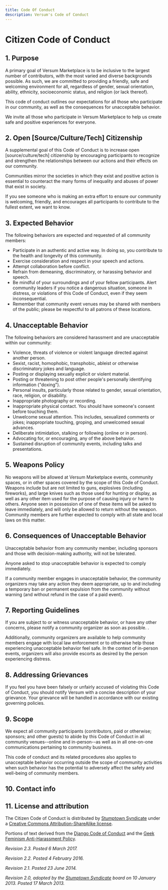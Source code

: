 ```yaml
---
title: Code Of Conduct
description: Versum's Code of Conduct
---
```


# Citizen Code of Conduct

## 1. Purpose

A primary goal of Versum Marketplace is to be inclusive to the largest number of contributors, with the most varied and diverse backgrounds possible. As such, we are committed to providing a friendly, safe and welcoming environment for all, regardless of gender, sexual orientation, ability, ethnicity, socioeconomic status, and religion (or lack thereof).

This code of conduct outlines our expectations for all those who participate in our community, as well as the consequences for unacceptable behavior.

We invite all those who participate in Versum Marketplace to help us create safe and positive experiences for everyone.

## 2. Open [Source/Culture/Tech] Citizenship

A supplemental goal of this Code of Conduct is to increase open [source/culture/tech] citizenship by encouraging participants to recognize and strengthen the relationships between our actions and their effects on our community.

Communities mirror the societies in which they exist and positive action is essential to counteract the many forms of inequality and abuses of power that exist in society.

If you see someone who is making an extra effort to ensure our community is welcoming, friendly, and encourages all participants to contribute to the fullest extent, we want to know.

## 3. Expected Behavior

The following behaviors are expected and requested of all community members:

- Participate in an authentic and active way. In doing so, you contribute to the health and longevity of this community.
- Exercise consideration and respect in your speech and actions.
- Attempt collaboration before conflict.
- Refrain from demeaning, discriminatory, or harassing behavior and speech.
- Be mindful of your surroundings and of your fellow participants. Alert community leaders if you notice a dangerous situation, someone in distress, or violations of this Code of Conduct, even if they seem inconsequential.
- Remember that community event venues may be shared with members of the public; please be respectful to all patrons of these locations.

## 4. Unacceptable Behavior

The following behaviors are considered harassment and are unacceptable within our community:

- Violence, threats of violence or violent language directed against another person.
- Sexist, racist, homophobic, transphobic, ableist or otherwise discriminatory jokes and language.
- Posting or displaying sexually explicit or violent material.
- Posting or threatening to post other people's personally identifying information ("doxing").
- Personal insults, particularly those related to gender, sexual orientation, race, religion, or disability.
- Inappropriate photography or recording.
- Inappropriate physical contact. You should have someone's consent before touching them.
- Unwelcome sexual attention. This includes, sexualized comments or jokes; inappropriate touching, groping, and unwelcomed sexual advances.
- Deliberate intimidation, stalking or following (online or in person).
- Advocating for, or encouraging, any of the above behavior.
- Sustained disruption of community events, including talks and presentations.

## 5. Weapons Policy

No weapons will be allowed at Versum Marketplace events, community spaces, or in other spaces covered by the scope of this Code of Conduct. Weapons include but are not limited to guns, explosives (including fireworks), and large knives such as those used for hunting or display, as well as any other item used for the purpose of causing injury or harm to others. Anyone seen in possession of one of these items will be asked to leave immediately, and will only be allowed to return without the weapon. Community members are further expected to comply with all state and local laws on this matter.

## 6. Consequences of Unacceptable Behavior

Unacceptable behavior from any community member, including sponsors and those with decision-making authority, will not be tolerated.

Anyone asked to stop unacceptable behavior is expected to comply immediately.

If a community member engages in unacceptable behavior, the community organizers may take any action they deem appropriate, up to and including a temporary ban or permanent expulsion from the community without warning (and without refund in the case of a paid event).

## 7. Reporting Guidelines

If you are subject to or witness unacceptable behavior, or have any other concerns, please notify a community organizer as soon as possible. .

Additionally, community organizers are available to help community members engage with local law enforcement or to otherwise help those experiencing unacceptable behavior feel safe. In the context of in-person events, organizers will also provide escorts as desired by the person experiencing distress.

## 8. Addressing Grievances

If you feel you have been falsely or unfairly accused of violating this Code of Conduct, you should notify Versum with a concise description of your grievance. Your grievance will be handled in accordance with our existing governing policies.

## 9. Scope

We expect all community participants (contributors, paid or otherwise; sponsors; and other guests) to abide by this Code of Conduct in all community venues--online and in-person--as well as in all one-on-one communications pertaining to community business.

This code of conduct and its related procedures also applies to unacceptable behavior occurring outside the scope of community activities when such behavior has the potential to adversely affect the safety and well-being of community members.

## 10. Contact info

## 11. License and attribution

The Citizen Code of Conduct is distributed by [Stumptown Syndicate](http://stumptownsyndicate.org) under a [Creative Commons Attribution-ShareAlike license](http://creativecommons.org/licenses/by-sa/3.0/).

Portions of text derived from the [Django Code of Conduct](https://www.djangoproject.com/conduct/) and the [Geek Feminism Anti-Harassment Policy](http://geekfeminism.wikia.com/wiki/Conference_anti-harassment/Policy).

_Revision 2.3. Posted 6 March 2017._

_Revision 2.2. Posted 4 February 2016._

_Revision 2.1. Posted 23 June 2014._

_Revision 2.0, adopted by the [Stumptown Syndicate](http://stumptownsyndicate.org) board on 10 January 2013. Posted 17 March 2013._
